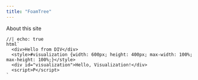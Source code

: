 ```yaml
---
title: "FoamTree"
---
```


About this site

```ojs
//| echo: true
html`
  <div>Hello from DIV</div>
  <style>#visualization {width: 600px; height: 400px; max-width: 100%; max-height: 100%;}</style>
  <div id="visualization">Hello, Visualization!</div>
  <script>P</script>
`
```
